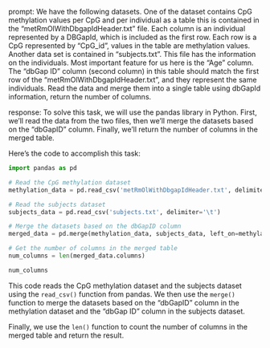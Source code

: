 prompt:
We have the following datasets. One of the dataset contains CpG methylation values per CpG and per individual as a table this is contained in the “metRmOlWithDbgapIdHeader.txt” file. Each column is an individual represented by a DBGapId, which is included as the first row. Each row is a CpG represented by "CpG_id", values in the table are methylation values. Another data set is contained in “subjects.txt”. This file has the information on the individuals. Most important feature for us here is the "Age" column. The "dbGap ID" column (second column) in this table should match the first row of the "metRmOlWithDbgapIdHeader.txt", and they represent the same individuals. 
Read the data and merge them into a single table using dbGapId information, return the number of columns.

response:
To solve this task, we will use the pandas library in Python. First, we'll read the data from the two files, then we'll merge the datasets based on the "dbGapID" column. Finally, we'll return the number of columns in the merged table.

Here's the code to accomplish this task:

```python
import pandas as pd

# Read the CpG methylation dataset
methylation_data = pd.read_csv('metRmOlWithDbgapIdHeader.txt', delimiter='\t')

# Read the subjects dataset
subjects_data = pd.read_csv('subjects.txt', delimiter='\t')

# Merge the datasets based on the dbGapID column
merged_data = pd.merge(methylation_data, subjects_data, left_on=methylation_data.columns[0], right_on=subjects_data.columns[1])

# Get the number of columns in the merged table
num_columns = len(merged_data.columns)

num_columns
```

This code reads the CpG methylation dataset and the subjects dataset using the `read_csv()` function from pandas. We then use the `merge()` function to merge the datasets based on the "dbGapID" column in the methylation dataset and the "dbGap ID" column in the subjects dataset.

Finally, we use the `len()` function to count the number of columns in the merged table and return the result.
